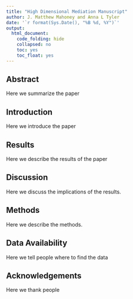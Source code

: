 ```yaml
---
title: "High Dimensional Mediation Manuscript"
author: J. Matthew Mahoney and Anna L Tyler
date: '`r format(Sys.Date(), "%B %d, %Y")`'
output: 
  html_document:
    code_folding: hide
    collapsed: no
    toc: yes
    toc_float: yes
---
```


## Abstract
Here we summarize the paper

## Introduction
Here we introduce the paper

## Results
Here we describe the results of the paper

## Discussion
Here we discuss the implications of the results.

## Methods
Here we describe the methods.

## Data Availability
Here we tell people where to find the data

## Acknowledgements
Here we thank people


